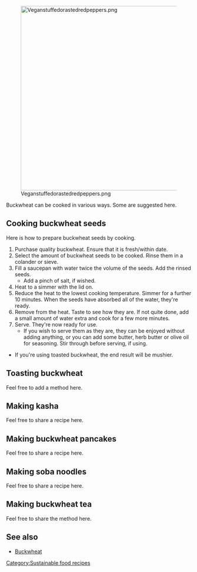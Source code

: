 [[File:Veganstuffedorastedredpeppers.png|center|500px]]

Buckwheat can be cooked in various ways. Some are suggested here.

== Cooking buckwheat seeds ==
Here is how to prepare buckwheat seeds by cooking.

# Purchase quality buckwheat. Ensure that it is fresh/within date.
# Select the amount of buckwheat seeds to be cooked. Rinse them in a colander or sieve.
# Fill a saucepan with water twice the volume of the seeds. Add the rinsed seeds.
#*Add a pinch of salt, if wished.
# Heat to a simmer with the lid on. 
# Reduce the heat to the lowest cooking temperature. Simmer for a further 10 minutes. When the seeds have absorbed all of the water, they're ready.
# Remove from the heat. Taste to see how they are. If not quite done, add a small amount of water extra and cook for a few more minutes.
# Serve. They're now ready for use. 
#*If you wish to serve them as they are, they can be enjoyed without adding anything, or you can add some butter, herb butter or olive oil for seasoning. Stir through before serving, if using.
*If you're using toasted buckwheat, the end result will be mushier.

== Toasting buckwheat ==

Feel free to add a method here.

== Making kasha ==

Feel free to share a recipe here.

== Making buckwheat pancakes ==

Feel free to share a recipe here.

== Making soba noodles ==

Feel free to share a recipe here.

== Making buckwheat tea ==

Feel free to share the method here.

== See also ==

*[[Buckwheat]]


[[Category:Sustainable food recipes]]